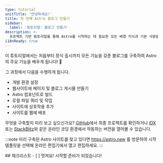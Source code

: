 ```yaml
---
type: tutorial
unitTitle: '안녕하세요!'
title: 첫 번째 Astro 블로그 만들기
sidebar:
  label: '튜토리얼: 블로그 만들기'
description: >-
  프로젝트 기반 튜토리얼을 통해 Astro를 시작하는 데 필요한 모든 배경 지식과 기본 사항을 알아보세요!
i18nReady: true
---
```




<Lede> 이 튜토리얼에서는 처음부터 정식 출시까지 모든 기능을 갖춘 블로그를 구축하여 Astro의 주요 기능을 배우게 됩니다! 🚀 </Lede>

그 과정에서 다음을 수행하게 됩니다. 
- 개발 환경 설정
- 웹사이트에 페이지 및 블로그 게시물 만들기
- Astro 컴포넌트로 빌드
- 로컬 파일 쿼리 및 작업
- 사이트에 상호작용 추가
- 사이트를 웹에 배포

무엇을 구축할지 미리 보고 싶으신가요? [GitHub](https://github.com/withastro/blog-tutorial-demo)에서 최종 프로젝트를 확인하거나 [IDX](https://idx.google.com/import?url=https:%2F%2Fgithub.com%2Fwithastro%2Fblog-tutorial-demo%2F) 또는 [StackBlitz](https://stackblitz.com/github/withastro/blog-tutorial-demo/tree/complete?file=src%2Fpages%2Findex.astro)와 같은 온라인 코딩 환경에서 작동하는 버전을 열어볼 수 있습니다.

:::note
미리 구축된 Astro 사이트를 찾고 있다면 https://astro.new 를 방문하여 시작 템플릿을 선택해 온라인 편집기에서 열고 편집하세요.
::: 

<Box icon="check-list">
## 체크리스트

<Checklist>
- [ ] 멋져요! 시작할 준비가 되었습니다!
</Checklist>
</Box>
